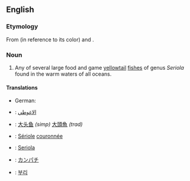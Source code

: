 ==English==

===Etymology===
From {{term|amber}} (in reference to its color) and {{term|jack}}.

===Noun===
{{wikipedia}}
{{en-noun}}

# Any of several large food and game [[yellowtail]] [[fish]]es of genus ''Seriola'' found in the warm waters of all oceans.
====Translations====
{{trans-top|fishes of genus ''Seriola''}}
* German: {{t+|de|Gelbschwanzmakrele|f}}
{{trans-mid}}
{{trans-bottom}}
{{checktrans-top}}	
* {{ttbc|Arabic}}: [[الاغوطي]] <!-- translate.google.com / machine translation -->
* {{ttbc|Chinese}}: [[大头鱼]] ''(simp)'' [[大頭魚 ]] ''(trad)'' <!-- translate.google.com / machine translation -->
* {{ttbc|French}}: [[Sériole]] [[couronnée]] <!-- translate.google.com / machine translation -->
{{trans-mid}}
* {{ttbc|Italian}}: [[Seriola]] <!-- translate.google.com / machine translation -->
* {{ttbc|Japanese}}: [[カンパチ]] <!-- translate.google.com / machine translation -->
* {{ttbc|Korean}}: [[부리]] <!-- translate.google.com / machine translation -->
{{trans-bottom}}